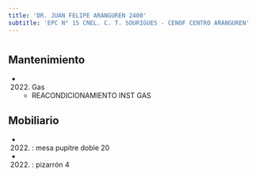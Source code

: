 ```yaml
---
title: 'DR. JUAN FELIPE ARANGUREN 2400'
subtitle: 'EPC N° 15 CNEL. C. T. SOURIGUES - CENOF CENTRO ARANGUREN'
---
```


#


## Mantenimiento

*  (2022) Gas 
    + REACONDICIONAMIENTO INST GAS


## Mobiliario

*  (2022) : mesa pupitre doble 20 

*  (2022) : pizarrón 4 






